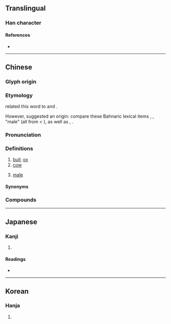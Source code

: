 {{character info}}
==Translingual==

===Han character===
{{Han char|rn=93|rad=牛|as=05|sn=9|four=24560|canj=HQJR|ids=⿰牜古}}

====References====
* {{Han ref|kx=0699.240|dkj=19981|dj=1112.130|hdz=31806.100|uh=726F|ud=29295|bh=ACBA|bd=44218}}

----

==Chinese==
{{zh-forms}}

===Glyph origin===
{{Han etym}}
{{Han compound|牛|古|ls=psc|c1=s|c2=p|t1=cow}}

===Etymology===
{{zh-ref|Wang (1982)}} related this word to {{och-l|羖|(black) [[ram]]}} and {{och-l|豭|boar}}.

However, {{zh-ref|Schuessler (2007)}} suggested an {{der|zh|aav}} origin: compare these Bahnaric lexical items {{cog|kpm|klaw}}, {{cog|crw|klo:}}, {{cog|sti|klaw}} "male" (all from {{cog|mkh-ban-pro|*kləw}} < {{cog|mkh-pro|*t₁l(ə)w(ʔ)||male}}), as well as {{cog|km|tr=kloh|t=male, virile}}, {{m|km|tr=kamloh|t=young man}}.

===Pronunciation===
{{zh-pron
|m=gǔ
|c=gu2
|g=gu3
|h=pfs=kú;gd=gu3
|mb=gǔ
|mn-t=gou2
|x=gu3
|cat=n
}}

===Definitions===
{{zh-hanzi}}

# [[bull]]; [[ox]] {{gl|especially [[castrate]]d}}
# [[cow]] {{gl|female}}
# {{lb|zh|Hakka|Teochew}} [[male]]
#: {{zh-x|狗牯|'''male''' dog|H}}
#: {{zh-x|賊牯|'''male''' thief|H}}

====Synonyms====
{{zh-dial|公牛}}
{{zh-dial|母牛}}

===Compounds===
{{zh-der|牯牛嶺|大水牯|牯牛|牯嶺|牛牯|狗牯|石牯|羊牯|貓牯|賊牯|馬牯|多嘴牯|大戇牯|大箍牯|大賊牯|山牛牯|水牛牯|水雄牯|盡命牯|細憨牯|老猴牯|豬牯仔|死牯|插事牯|葉煠牯|癲牯|呱牯|魯夫牯|豺牯|牛角牯|雞牯|放勢牯|煞力牯|硬飯牯|大嫲牯聲|唊嘴牯|呱啦牯|啦崎牯|水牯|牯子|牯犀|豬牯|賊牯子|騷牯}}

----

==Japanese==

===Kanji===
{{ja-kanji|grade=|rs=牛05}}

# {{rfdef|ja|sort=牛05}}

====Readings====
* {{ja-readings|on=[[こ]] (ko), [[く]] (ku)|kun=[[おうし]] (oushi)}}

----

==Korean==

===Hanja===
{{ko-hanja|hangeul=고|eumhun=|rv=go|mr=ko|y=ko}}

# {{rfdef|ko|sort=牛05}}